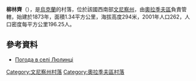 {{coord|49|19|23|N|29|12|40|E|scale:30000|display=title}}

'''柳林齊'''（{{lang-uk|Люлинці}}），是[[烏克蘭|烏克蘭]]的村落，位於該國西南部[[文尼察州|文尼察州]]，由[[奧拉季夫區|奧拉季夫區]]負責管轄，始建於1873年，面積1.34平方公里，海拔高度294米，2001年人口262，人口密度每平方公里196.25人。

==參考資料==
* [http://weather.in.ua/ua/vinnickaja/14222 Погода в селі Люлинці] {{Wayback|url=http://weather.in.ua/ua/vinnickaja/14222 |date=20111220053913 }}

[[Category:文尼察州村落|Category:文尼察州村落]]
[[Category:奧拉季夫區村落|Category:奧拉季夫區村落]]


{{Vinnytsia-geo-stub}}